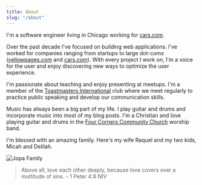 ```yaml
---
title: About
slug: "/about"
---
```



<BioWithPhoto>

I'm a software engineer living in Chicago working for [cars.com](https://www.cars.com/).

Over the past decade I've focused on building web applications. I've worked for companies
ranging from startups to large dot-coms ([yellowpages.com](https://www.yellowpages.com/) and [cars.com](https://www.cars.com/)).
With every project I work on, I'm a voice for the user and enjoy discovering new ways to optimize the user experience.

I'm passionate about teaching and enjoy presenting at meetups. I'm a member of the
[Toastmasters International](https://www.toastmasters.org/) club where we
meet regularly to practice public speaking and develop our communication skills.

Music has always been a big part of my life. I play guitar and drums and incorporate music into most of my blog posts.
I'm a Christian and love playing guitar and drums in the [Four Corners Community Church](https://fccc.church/) worship band.
</BioWithPhoto>

I'm blessed with an amazing family. Here's my wife Raquel and my two kids, Micah and Delilah.

<div style="max-width: 800px;">
  <img style="max-width: 100%; height: auto;" src="/jopa-family.jpg" alt="Jopa Family" />
</div>

> Above all, love each other deeply, because love covers over a multitude of sins. <span style="white-space: nowrap;"> - 1 Peter 4:8 NIV</span>
